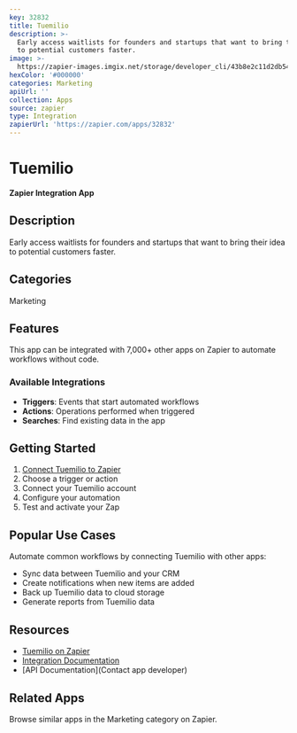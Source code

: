 ```yaml
---
key: 32832
title: Tuemilio
description: >-
  Early access waitlists for founders and startups that want to bring their idea
  to potential customers faster.
image: >-
  https://zapier-images.imgix.net/storage/developer_cli/43b8e2c11d2db548d099ea10e02e3baa.png?auto=format%2Ccompress&ixlib=python-3.0.0&q=50
hexColor: '#000000'
categories: Marketing
apiUrl: ''
collection: Apps
source: zapier
type: Integration
zapierUrl: 'https://zapier.com/apps/32832'
---
```

# Tuemilio

**Zapier Integration App**

## Description

Early access waitlists for founders and startups that want to bring their idea to potential customers faster.

## Categories

Marketing

## Features

This app can be integrated with 7,000+ other apps on Zapier to automate workflows without code.

### Available Integrations

- **Triggers**: Events that start automated workflows
- **Actions**: Operations performed when triggered
- **Searches**: Find existing data in the app

## Getting Started

1. [Connect Tuemilio to Zapier](https://zapier.com/apps/32832)
2. Choose a trigger or action
3. Connect your Tuemilio account
4. Configure your automation
5. Test and activate your Zap

## Popular Use Cases

Automate common workflows by connecting Tuemilio with other apps:

- Sync data between Tuemilio and your CRM
- Create notifications when new items are added
- Back up Tuemilio data to cloud storage
- Generate reports from Tuemilio data

## Resources

- [Tuemilio on Zapier](https://zapier.com/apps/32832)
- [Integration Documentation](https://zapier.com/apps/32832/integrations)
- [API Documentation](Contact app developer)

## Related Apps

Browse similar apps in the Marketing category on Zapier.
